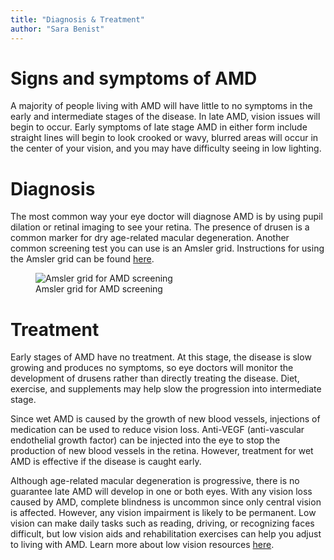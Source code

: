 ```yaml
---
title: "Diagnosis & Treatment"
author: "Sara Benist"
---
```


# Signs and symptoms of AMD

A majority of people living with AMD will have little to no symptoms in the early and intermediate stages of the disease. In late AMD, vision issues will begin to occur. Early symptoms of late stage AMD in either form include straight lines will begin to look crooked or wavy, blurred areas will occur in the center of your vision, and you may have difficulty seeing in low lighting.

# Diagnosis 

The most common way your eye doctor will diagnose AMD is by using pupil dilation or retinal imaging to see your retina. The presence of drusen is a common marker for dry age-related macular degeneration. Another common screening test you can use is an Amsler grid. Instructions for using the Amsler grid can be found [here](https://www.hopkinsmedicine.org/health/conditions-and-diseases/agerelated-macular-degeneration-amd). 

![Amsler grid for AMD screening](images/grid.png){#fig-grid}

# Treatment

Early stages of AMD have no treatment. At this stage, the disease is slow growing and produces no symptoms, so eye doctors will monitor the development of drusens rather than directly treating the disease. Diet, exercise, and supplements may help slow the progression into intermediate stage.

Since wet AMD is caused by the growth of new blood vessels, injections of medication can be used to reduce vision loss. Anti-VEGF (anti-vascular endothelial growth factor) can be injected into the eye to stop the production of new blood vessels in the retina. However, treatment for wet AMD is effective if the disease is caught early.

Although age-related macular degeneration is progressive, there is no guarantee late AMD will develop in one or both eyes. With any vision loss caused by AMD, complete blindness is uncommon since only central vision is affected. However, any vision impairment is likely to be permanent. Low vision can make daily tasks such as reading, driving, or recognizing faces difficult, but low vision aids and rehabilitation exercises can help you adjust to living with AMD. Learn more about low vision resources [here](https://www.nei.nih.gov/learn-about-eye-health/eye-conditions-and-diseases/low-vision).
